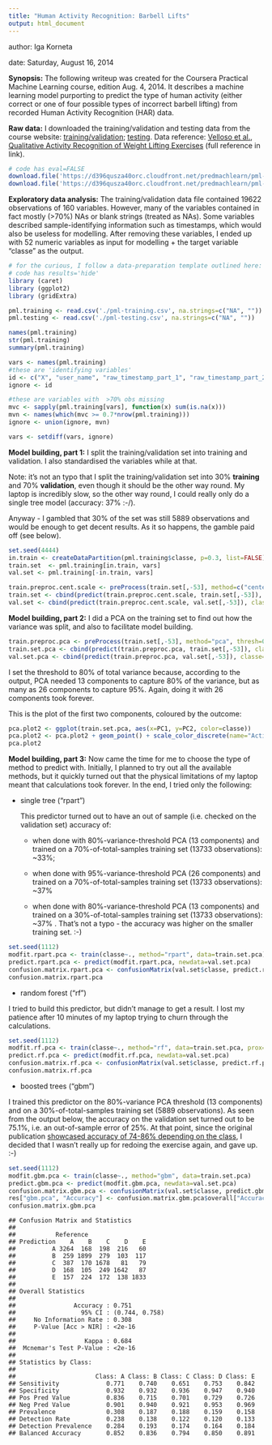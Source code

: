 ```yaml
---
title: "Human Activity Recognition: Barbell Lifts"
output: html_document
---
```

author: Iga Korneta

date: Saturday, August 16, 2014


**Synopsis:** The following writeup was created for the Coursera Practical Machine Learning course, edition Aug. 4, 2014. It describes a machine learning model purporting to predict the type of human activity (either correct or one of four possible types of incorrect barbell lifting) from recorded Human Activity Recognition (HAR) data.

**Raw data:** I downloaded the training/validation and testing data from the course website: [training/validation](https://d396qusza40orc.cloudfront.net/predmachlearn/pml-training.csv); [testing](https://d396qusza40orc.cloudfront.net/predmachlearn/pml-testing.csv). Data reference: [Velloso et al., Qualitative Activity Recognition of Weight Lifting Exercises](http://groupware.les.inf.puc-rio.br/har#weight_lifting_exercises) (full reference in link).

```r
# code has eval=FALSE
download.file('https://d396qusza40orc.cloudfront.net/predmachlearn/pml-training.csv', 'pml-training.csv')
download.file('https://d396qusza40orc.cloudfront.net/predmachlearn/pml-testing.csv', 'pml-training.csv')
```

**Exploratory data analysis:** The training/validation data file contained 19622 observations of 160 variables. However, many of the variables contained in fact mostly (>70%) NAs or blank strings (treated as NAs). Some variables described sample-identifying information such as timestamps, which would also be useless for modelling. After removing these variables, I ended up with 52 numeric variables as input for modelling + the target variable "classe" as the output.

```r
# for the curious, I follow a data-preparation template outlined here: http://onepager.togaware.com/
# code has results='hide'
library (caret)
library (ggplot2)
library (gridExtra)

pml.training <- read.csv('./pml-training.csv', na.strings=c("NA", ""))
pml.testing <- read.csv('./pml-testing.csv', na.strings=c("NA", ""))

names(pml.training)
str(pml.training)
summary(pml.training)

vars <- names(pml.training)
#these are 'identifying variables'
id <- c("X", "user_name", "raw_timestamp_part_1", "raw_timestamp_part_2", "cvtd_timestamp", "new_window", "num_window") 
ignore <- id 

#these are variables with  >70% obs missing 
mvc <- sapply(pml.training[vars], function(x) sum(is.na(x))) 
mvn <- names(which(mvc >= 0.7*nrow(pml.training)))
ignore <- union(ignore, mvn)

vars <- setdiff(vars, ignore)
```

**Model building, part 1:** I split the training/validation set into training and validation. I also standardised the variables while at that.

Note: it's not an typo that I split the training/validation set into 30% **training** and 70% **validation**, even though it should be the other way round. My laptop is incredibly slow, so the other way round, I could really only do a single tree model (accuracy: 37% :-/).

Anyway - I gambled that 30% of the set was still 5889 observations and would be enough to get decent results. As it so happens, the gamble paid off (see below).

```r
set.seed(4444)
in.train <- createDataPartition(pml.training$classe, p=0.3, list=FALSE)
train.set  <- pml.training[in.train, vars]
val.set <- pml.training[-in.train, vars]

train.preproc.cent.scale <- preProcess(train.set[,-53], method=c("center", "scale"))
train.set <- cbind(predict(train.preproc.cent.scale, train.set[,-53]), classe=train.set[,53])
val.set <- cbind(predict(train.preproc.cent.scale, val.set[,-53]), classe=val.set[,53])
```

**Model building, part 2:** I did a PCA on the training set to find out how the variance was split, and also to facilitate model building. 

```r
train.preproc.pca <- preProcess(train.set[,-53], method="pca", thresh=0.8)
train.set.pca <- cbind(predict(train.preproc.pca, train.set[,-53]), classe=train.set[,53])
val.set.pca <- cbind(predict(train.preproc.pca, val.set[,-53]), classe=val.set[,53])
```

I set the threshold to 80% of total variance because, according to the output, PCA needed 13 components to capture 80% of the variance, but as many as 26 components to capture 95%. Again, doing it with 26 components took forever.

This is the plot of the first two components, coloured by the outcome:

```r
pca.plot2 <- ggplot(train.set.pca, aes(x=PC1, y=PC2, color=classe))
pca.plot2 <- pca.plot2 + geom_point() + scale_color_discrete(name="Activity class")
pca.plot2
```



**Model building, part 3:** Now came the time for me to choose the type of method to predict with. Initially, I planned to try out all the available methods, but it quickly turned out that the physical limitations of my laptop meant that calculations took forever. In the end, I tried only the following:


* single tree ("rpart")

  This predictor turned out to have an out of sample (i.e. checked on the validation set) accuracy of:

  * when done with 80%-variance-threshold PCA (13 components) and trained on a 70%-of-total-samples training set (13733 observations): ~33%;

  * when done with 95%-variance-threshold PCA (26 components) and trained on a 70%-of-total-samples training set (13733 observations): ~37% 

  * when done with 80%-variance-threshold PCA (13 components) and trained on a 30%-of-total-samples training set (13733 observations): ~37% . That's not a typo - the accuracy was higher on the smaller training set. :-)

```r
set.seed(1112)
modfit.rpart.pca <- train(classe~., method="rpart", data=train.set.pca)
predict.rpart.pca <- predict(modfit.rpart.pca, newdata=val.set.pca)
confusion.matrix.rpart.pca <- confusionMatrix(val.set$classe, predict.rpart.pca)
confusion.matrix.rpart.pca
```


* random forest ("rf")

I tried to build this predictor, but didn't manage to get a result. I lost my patience after 10 minutes of my laptop trying to churn through the calculations.


```r
set.seed(1112)
modfit.rf.pca <- train(classe~., method="rf", data=train.set.pca, prox=TRUE)
predict.rf.pca <- predict(modfit.rf.pca, newdata=val.set.pca)
confusion.matrix.rf.pca <- confusionMatrix(val.set$classe, predict.rf.pca)
confusion.matrix.rf.pca
```



* boosted trees ("gbm")

I trained this predictor on the 80%-variance PCA threshold (13 components) and on a 30%-of-total-samples training set (5889 observations). As seen from the output below, the accuracy on the validation set turned out to be 75.1%, i.e. an out-of-sample error of 25%. At that point, since the original publication [showcased accuracy of 74-86% depending on the class](http://groupware.les.inf.puc-rio.br/har#weight_lifting_exercises), I decided that I wasn't really up for redoing the exercise again, and gave up. :-)




```r
set.seed(1112)
modfit.gbm.pca <- train(classe~., method="gbm", data=train.set.pca)
predict.gbm.pca <- predict(modfit.gbm.pca, newdata=val.set.pca)
confusion.matrix.gbm.pca <- confusionMatrix(val.set$classe, predict.gbm.pca)
res["gbm.pca", "Accuracy"] <- confusion.matrix.gbm.pca$overall["Accuracy"]
confusion.matrix.gbm.pca
```

```
## Confusion Matrix and Statistics
## 
##           Reference
## Prediction    A    B    C    D    E
##          A 3264  168  198  216   60
##          B  259 1899  279  103  117
##          C  387  170 1678   81   79
##          D  168  105  249 1642   87
##          E  157  224  172  138 1833
## 
## Overall Statistics
##                                         
##                Accuracy : 0.751         
##                  95% CI : (0.744, 0.758)
##     No Information Rate : 0.308         
##     P-Value [Acc > NIR] : <2e-16        
##                                         
##                   Kappa : 0.684         
##  Mcnemar's Test P-Value : <2e-16        
## 
## Statistics by Class:
## 
##                      Class: A Class: B Class: C Class: D Class: E
## Sensitivity             0.771    0.740    0.651    0.753    0.842
## Specificity             0.932    0.932    0.936    0.947    0.940
## Pos Pred Value          0.836    0.715    0.701    0.729    0.726
## Neg Pred Value          0.901    0.940    0.921    0.953    0.969
## Prevalence              0.308    0.187    0.188    0.159    0.158
## Detection Rate          0.238    0.138    0.122    0.120    0.133
## Detection Prevalence    0.284    0.193    0.174    0.164    0.184
## Balanced Accuracy       0.852    0.836    0.794    0.850    0.891
```


